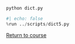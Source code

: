 ```.python
```

```.bash
python dict.py
```

```python
#| echo: false
%run ../scripts/dict5.py
```

[Return to course](../pages/06-dictionaries.qmd)